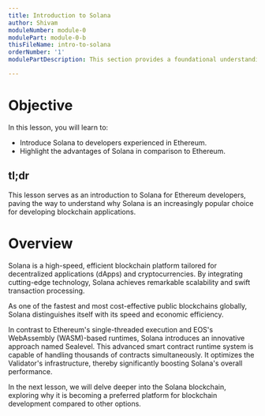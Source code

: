 ```yaml
---
title: Introduction to Solana
author: Shivam
moduleNumber: module-0
modulePart: module-0-b
thisFileName: intro-to-solana
orderNumber: '1'
modulePartDescription: This section provides a foundational understanding of Web3 and Solana, the world's fastest blockchain, and the reasons for building on Solana.

---
```


# Objective

In this lesson, you will learn to:

- Introduce Solana to developers experienced in Ethereum.
- Highlight the advantages of Solana in comparison to Ethereum.

## tl;dr

This lesson serves as an introduction to Solana for Ethereum developers, paving the way to understand why Solana is an increasingly popular choice for developing blockchain applications.

# Overview

Solana is a high-speed, efficient blockchain platform tailored for decentralized applications (dApps) and cryptocurrencies. By integrating cutting-edge technology, Solana achieves remarkable scalability and swift transaction processing.

As one of the fastest and most cost-effective public blockchains globally, Solana distinguishes itself with its speed and economic efficiency.

In contrast to Ethereum's single-threaded execution and EOS's WebAssembly (WASM)-based runtimes, Solana introduces an innovative approach named Sealevel. This advanced smart contract runtime system is capable of handling thousands of contracts simultaneously. It optimizes the Validator's infrastructure, thereby significantly boosting Solana's overall performance.

In the next lesson, we will delve deeper into the Solana blockchain, exploring why it is becoming a preferred platform for blockchain development compared to other options.